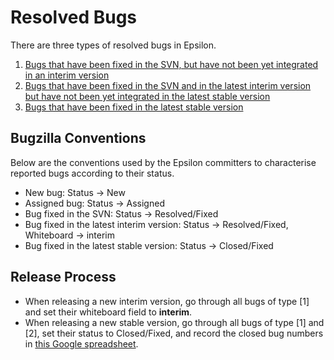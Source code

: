 =Resolved Bugs=
 
There are three types of resolved bugs in Epsilon.
# [[https://bugs.eclipse.org/bugs/buglist.cgi?query_format=advanced;field0-0-0=status_whiteboard;bug_status=RESOLVED;bug_status=VERIFIED;type0-0-0=notequals;value0-0-0=interim;product=EMFT.Epsilon|Bugs that have been fixed in the SVN, but have not been yet integrated in an interim version]]
# [[https://bugs.eclipse.org/bugs/buglist.cgi?query_format=advanced;field0-0-0=status_whiteboard;bug_status=RESOLVED;bug_status=VERIFIED;type0-0-0=equals;value0-0-0=interim;product=EMFT.Epsilon|Bugs that have been fixed in the SVN and in the latest interim version but have not been yet integrated in the latest stable version]]
# [[https://bugs.eclipse.org/bugs/buglist.cgi?product=EMFT.Epsilon&cmdtype=doit&order=Reuse+same+sort+as+last+time&bug_status=CLOSED|Bugs that have been fixed in the latest stable version]]

==Bugzilla Conventions==
 
Below are the conventions used by the Epsilon committers to characterise reported bugs according to their status.
 
* New bug: Status -> New
* Assigned bug: Status -> Assigned
* Bug fixed in the SVN: Status -> Resolved/Fixed
* Bug fixed in the latest interim version: Status -> Resolved/Fixed, Whiteboard -> interim
* Bug fixed in the latest stable version: Status -> Closed/Fixed
 
==Release Process==
* When releasing a new interim version, go through all bugs of type [1] and set their whiteboard field to '''interim'''.
* When releasing a new stable version, go through all bugs of type [1] and [2], set their status to Closed/Fixed, and record the closed bug numbers in [[https://docs.google.com/spreadsheet/ccc?key=0AhVF3EZ8Xel-dGU0SmJiWjlieExMMDVZeGZZNF9IaFE|this Google spreadsheet]].